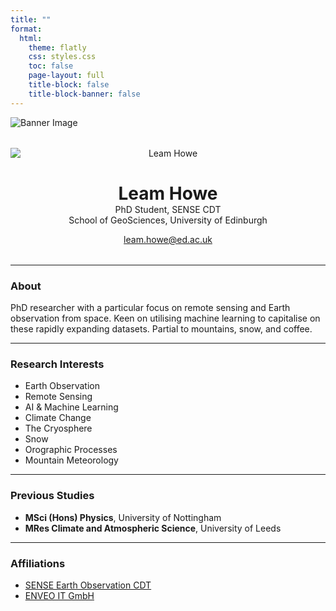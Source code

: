 ```yaml
---
title: ""
format:
  html:
    theme: flatly
    css: styles.css
    toc: false
    page-layout: full
    title-block: false
    title-block-banner: false
---
```


<!-- ✅ BANNER IMAGE FIRST -->
<div class="banner-image">
  <img src="images/an_teallach_dusk.jpg" alt="Banner Image">
</div>

<!-- ✅ PROFILE TEXT + HEADSHOT -->
<div class="content-wrapper">

<!-- <h1 style="text-align: center;">Leam Howe</h1> -->

<div style="text-align: center; margin-top: 2rem; margin-bottom: 2rem;">
  <img src="images/leam-howe.png" alt="Leam Howe" style="max-width: 800px; height: auto; display: block; margin: 1rem auto 0 auto;">
  <h1 style="margin-bottom: 0;">Leam Howe</h1> 
  <p style="margin: 0;">PhD Student, SENSE CDT<br>School of GeoSciences, University of Edinburgh</p>
  <p><a href="mailto:leam.howe@ed.ac.uk">leam.howe@ed.ac.uk</a></p>
</div>

---

### About

PhD researcher with a particular focus on remote sensing and Earth observation from space. Keen on utilising machine learning to capitalise on these rapidly expanding datasets. Partial to mountains, snow, and coffee.

---

### Research Interests

- Earth Observation  
- Remote Sensing  
- AI & Machine Learning  
- Climate Change  
- The Cryosphere  
- Snow  
- Orographic Processes  
- Mountain Meteorology

---

### Previous Studies

- **MSci (Hons) Physics**, University of Nottingham  
- **MRes Climate and Atmospheric Science**, University of Leeds

---

### Affiliations

- [SENSE Earth Observation CDT](https://eo-cdt.org)  
- [ENVEO IT GmbH](https://www.enveo.at)

</div>
